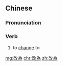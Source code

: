{{also|改为}}
==Chinese==
{{zh-forms|s=改为}}

===Pronunciation===
{{zh-pron
|m=gǎiwéi
|c=goi2 wai4
|cat=v
}}

===Verb===
{{zh-verb}}

# to [[change]] to
#: {{zh-x|請 把 這 幾{jǐ}個{gè} 主動句 '''改為{wéi}''' 被動句。|Please change these sentences from active voice into passive voice.}}

[[mg:改為]]
[[chr:改為]]
[[zh:改為]]